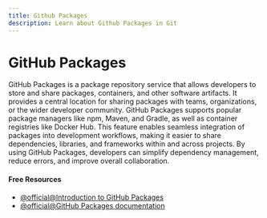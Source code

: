 ```yaml
---
title: Github Packages
description: Learn about Github Packages in Git
---
```


# GitHub Packages

GitHub Packages is a package repository service that allows developers to store and share packages, containers, and other software artifacts. It provides a central location for sharing packages with teams, organizations, or the wider developer community. GitHub Packages supports popular package managers like npm, Maven, and Gradle, as well as container registries like Docker Hub. This feature enables seamless integration of packages into development workflows, making it easier to share dependencies, libraries, and frameworks within and across projects. By using GitHub Packages, developers can simplify dependency management, reduce errors, and improve overall collaboration.

#### Free Resources

- [@official@Introduction to GitHub Packages](https://docs.github.com/en/packages/learn-github-packages/introduction-to-github-packages)
- [@official@GitHub Packages documentation](https://docs.github.com/en/packages)
